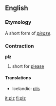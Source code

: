 {{see|PLZ}}
==English==
===Etymology===
A short form of ''[[please]]''.
===Contraction===
'''plz'''
# {{slang}} short for [[please]]

====Translations====
{{trans-top|short for please}}
*Icelandic: [[plís]]
{{trans-mid}}
{{trans-bottom}}

[[it:plz]]
[[fi:plz]]